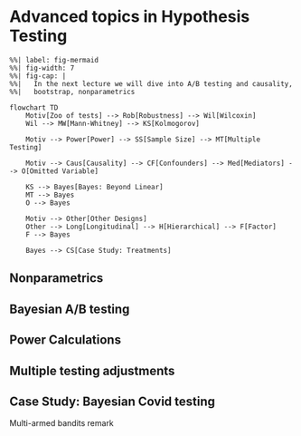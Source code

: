 # Advanced topics in Hypothesis Testing


```mermaid
%%| label: fig-mermaid
%%| fig-width: 7
%%| fig-cap: |
%%|   In the next lecture we will dive into A/B testing and causality,
%%|   bootstrap, nonparametrics

flowchart TD
	Motiv[Zoo of tests] --> Rob[Robustness] --> Wil[Wilcoxin]
    Wil --> MW[Mann-Whitney] --> KS[Kolmogorov]

    Motiv --> Power[Power] --> SS[Sample Size] --> MT[Multiple Testing]

    Motiv --> Caus[Causality] --> CF[Confounders] --> Med[Mediators] --> O[Omitted Variable]

    KS --> Bayes[Bayes: Beyond Linear]
    MT --> Bayes
    O --> Bayes

    Motiv --> Other[Other Designs]
    Other --> Long[Longitudinal] --> H[Hierarchical] --> F[Factor]
    F --> Bayes

    Bayes --> CS[Case Study: Treatments]
```


## Nonparametrics


## Bayesian A/B testing


## Power Calculations


## Multiple testing adjustments




## Case Study: Bayesian Covid testing

Multi-armed bandits remark
